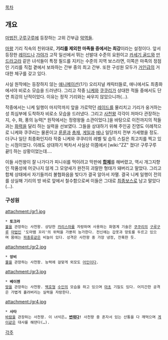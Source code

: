 [[목차]]
== 개요 ==
[[마법진 구루구루]]에 등장하는 고위 간부급 [[악역]]들. 

[[마왕]] 기리 직속의 친위대로, '''기리를 제외한 마족들 중에서는 최강'''이라는 설정이다. 앞서 등장한 [[레이드]]나 [[가야]]가 고작 일선에서 뛰는 선발대 수준의 요원이고 [[카세기 골드]]와 [[만드라고라]] 같은 녀석들이 특정 필드를 지키는 수준의 지역 보스라면, 이쪽은 마족의 정점인 기리를 직접 곁에서 보좌하는 간부 중의 최고 간부. 또한 구성원 모두가 [[거인]]급의 거대한 체구를 갖고 있다. 

사실 원작에는 등장하지 않는 [[애니메이션]](1기) 오리지널 캐릭터들로, 애니에서도 최종화에서야 비로소 모습을 드러낸다. 그리고 작중 [[니케]]와 [[쿠쿠리]]가 상대한 적들 중에서도 단연 최강의 난적이었다. 이유는 정작 기리와는 싸우지 않았으니까(…).

작중에서는 니케 일행이 마지막까지 앞을 가로막던 [[레이드]]를 물리치고 기리가 웅거하는 성 최심부에 도착하자 비로소 모습을 드러냈다. 그리고 [[사천왕]] 각각이 저마다 관장하는 지, 수, 화, 풍의 능력[* 원작에서는 정령왕들 소관이었다.]을 바탕으로 이전까지의 적들과는 [[화력]]을 달리 하는 실력을 선보였다. 그들을 상대하기 위해 주인공 진영도 이례적으로 니케와 쿠쿠리는 물론이고 [[룬룬]]과 [[총재]], [[게일]]과 [[에나]] 일당까지 전부 가세했을 정도. 더구나 일단 최종화인지라 작중 니케와 쿠쿠리의 레벨 및 습득 스킬은 최고치를 찍고 있는 시점이었다. 이래도 상대하기 벅차서 사실상 이쯤에서 [wiki:"ZZ" 졌다! 구루구루 끝!] 하는 상황이었는데….

이들 사천왕이 잘 나가다가 피니쉬를 먹이려고 막판에 '''[[합체]]'''를 해버렸고, 역시 개그지향인 작품성에 어긋나지 않게 그 모양새가 완전히 괴랄한 형태가 돼버리고 말았다. 그리고 합체 상태에서 자기들끼리 불협화음을 빚다가 결국 알아서 자멸. 결국 니케 일행이 전의를 상실해 기리의 방 바로 앞에서 철수함으로써 이들은 그대로 [[최종보스]]로 남고 말았다(…). 

=== 구성원 ===
attachment:/gr1.jpg
 * '''토크라'''
 [[불]]을 관장하는 사천왕. 상당한 [[카리스마]]를 자랑하며 사용하는 화염계 기술은 [[쿠쿠리]]의 [[구루구루]] [[마법]]인 '도마뱀 꼬리'의 위력을 가뿐히 능가한다. 전신에는 갑옷과 망토를 두르고 있으며 몸에는 [[파충류]]같은 비늘이 있다. 성격은 사천왕 중 가장 냉정, 잔혹한 듯.


attachment:/gr2.jpg
 * '''앙비'''
 [[물]]을 관장하는 사천왕. 능력에 걸맞게 외모도 [[어인]]이다.


attachment:/gr3.jpg
 * '''베이젠'''
 [[땅]]을 관장하는 사천왕. [[백호]]형 [[수인]]의 모습을 하고 있으며 [[마초]] 기질도 있다. 어지간한 공격은 가볍게 흘려버리는 실력을 자랑한다.


attachment:/gr4.jpg
 * '''사타'''
 [[바람]]을 관장하는 사천왕. 이 녀석은… '''[[변태]]다!''' 사천왕 중 혼자서 있는 산통을 다 깨먹으며 [[게이]]같은 대사를 해댄다(…).



[[각주]]
